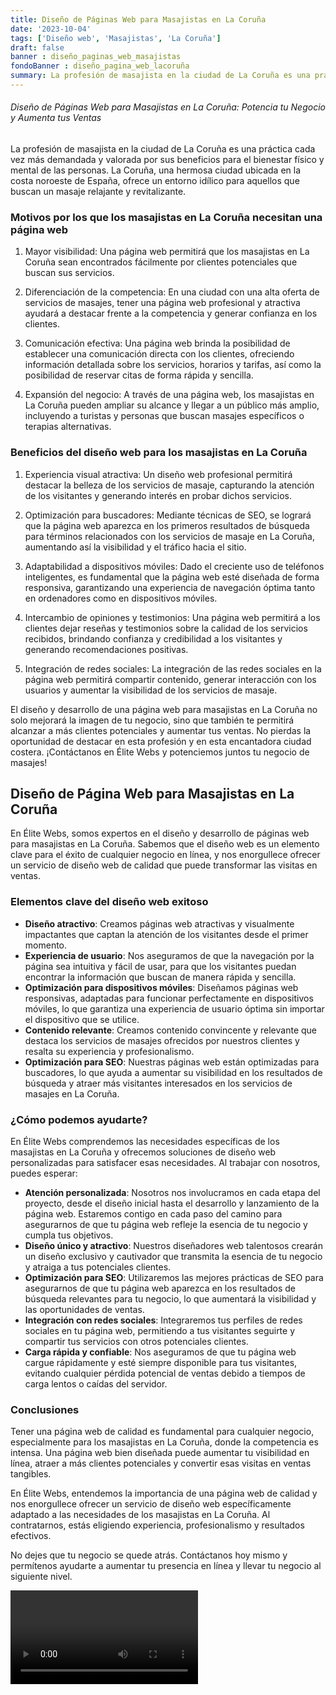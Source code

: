 ```yaml
---
title: Diseño de Páginas Web para Masajistas en La Coruña
date: '2023-10-04'
tags: ['Diseño web', 'Masajistas', 'La Coruña']
draft: false
banner : diseño_paginas_web_masajistas
fondoBanner : diseño_pagina_web_lacoruña
summary: La profesión de masajista en la ciudad de La Coruña es una práctica cada vez más demandada y valorada por sus beneficios para el bienestar físico y mental de las personas. La Coruña, una hermosa ciudad ubicada en la costa noroeste de España, ofrece un entorno idílico para aquellos que buscan un masaje relajante y revitalizante. 
---
```


###### Diseño de Páginas Web para Masajistas en La Coruña: Potencia tu Negocio y Aumenta tus Ventas

La profesión de masajista en la ciudad de La Coruña es una práctica cada vez más demandada y valorada por sus beneficios para el bienestar físico y mental de las personas. La Coruña, una hermosa ciudad ubicada en la costa noroeste de España, ofrece un entorno idílico para aquellos que buscan un masaje relajante y revitalizante. 

### Motivos por los que los masajistas en La Coruña necesitan una página web

1. Mayor visibilidad: Una página web permitirá que los masajistas en La Coruña sean encontrados fácilmente por clientes potenciales que buscan sus servicios. 

2. Diferenciación de la competencia: En una ciudad con una alta oferta de servicios de masajes, tener una página web profesional y atractiva ayudará a destacar frente a la competencia y generar confianza en los clientes.

3. Comunicación efectiva: Una página web brinda la posibilidad de establecer una comunicación directa con los clientes, ofreciendo información detallada sobre los servicios, horarios y tarifas, así como la posibilidad de reservar citas de forma rápida y sencilla.

4. Expansión del negocio: A través de una página web, los masajistas en La Coruña pueden ampliar su alcance y llegar a un público más amplio, incluyendo a turistas y personas que buscan masajes específicos o terapias alternativas.

### Beneficios del diseño web para los masajistas en La Coruña

1. Experiencia visual atractiva: Un diseño web profesional permitirá destacar la belleza de los servicios de masaje, capturando la atención de los visitantes y generando interés en probar dichos servicios.

2. Optimización para buscadores: Mediante técnicas de SEO, se logrará que la página web aparezca en los primeros resultados de búsqueda para términos relacionados con los servicios de masaje en La Coruña, aumentando así la visibilidad y el tráfico hacia el sitio.

3. Adaptabilidad a dispositivos móviles: Dado el creciente uso de teléfonos inteligentes, es fundamental que la página web esté diseñada de forma responsiva, garantizando una experiencia de navegación óptima tanto en ordenadores como en dispositivos móviles.

4. Intercambio de opiniones y testimonios: Una página web permitirá a los clientes dejar reseñas y testimonios sobre la calidad de los servicios recibidos, brindando confianza y credibilidad a los visitantes y generando recomendaciones positivas.

5. Integración de redes sociales: La integración de las redes sociales en la página web permitirá compartir contenido, generar interacción con los usuarios y aumentar la visibilidad de los servicios de masaje.

El diseño y desarrollo de una página web para masajistas en La Coruña no solo mejorará la imagen de tu negocio, sino que también te permitirá alcanzar a más clientes potenciales y aumentar tus ventas. No pierdas la oportunidad de destacar en esta profesión y en esta encantadora ciudad costera. ¡Contáctanos en Élite Webs y potenciemos juntos tu negocio de masajes!

<GifSeo />

<Cta />

## Diseño de Página Web para Masajistas en La Coruña

En Élite Webs, somos expertos en el diseño y desarrollo de páginas web para masajistas en La Coruña. Sabemos que el diseño web es un elemento clave para el éxito de cualquier negocio en línea, y nos enorgullece ofrecer un servicio de diseño web de calidad que puede transformar las visitas en ventas.

### Elementos clave del diseño web exitoso

- **Diseño atractivo**: Creamos páginas web atractivas y visualmente impactantes que captan la atención de los visitantes desde el primer momento.
- **Experiencia de usuario**: Nos aseguramos de que la navegación por la página sea intuitiva y fácil de usar, para que los visitantes puedan encontrar la información que buscan de manera rápida y sencilla.
- **Optimización para dispositivos móviles**: Diseñamos páginas web responsivas, adaptadas para funcionar perfectamente en dispositivos móviles, lo que garantiza una experiencia de usuario óptima sin importar el dispositivo que se utilice.
- **Contenido relevante**: Creamos contenido convincente y relevante que destaca los servicios de masajes ofrecidos por nuestros clientes y resalta su experiencia y profesionalismo.
- **Optimización para SEO**: Nuestras páginas web están optimizadas para buscadores, lo que ayuda a aumentar su visibilidad en los resultados de búsqueda y atraer más visitantes interesados en los servicios de masajes en La Coruña.

### ¿Cómo podemos ayudarte?

En Élite Webs comprendemos las necesidades específicas de los masajistas en La Coruña y ofrecemos soluciones de diseño web personalizadas para satisfacer esas necesidades. Al trabajar con nosotros, puedes esperar:

- **Atención personalizada**: Nosotros nos involucramos en cada etapa del proyecto, desde el diseño inicial hasta el desarrollo y lanzamiento de la página web. Estaremos contigo en cada paso del camino para asegurarnos de que tu página web refleje la esencia de tu negocio y cumpla tus objetivos.
- **Diseño único y atractivo**: Nuestros diseñadores web talentosos crearán un diseño exclusivo y cautivador que transmita la esencia de tu negocio y atraiga a tus potenciales clientes.
- **Optimización para SEO**: Utilizaremos las mejores prácticas de SEO para asegurarnos de que tu página web aparezca en los resultados de búsqueda relevantes para tu negocio, lo que aumentará la visibilidad y las oportunidades de ventas.
- **Integración con redes sociales**: Integraremos tus perfiles de redes sociales en tu página web, permitiendo a tus visitantes seguirte y compartir tus servicios con otros potenciales clientes.
- **Carga rápida y confiable**: Nos aseguramos de que tu página web cargue rápidamente y esté siempre disponible para tus visitantes, evitando cualquier pérdida potencial de ventas debido a tiempos de carga lentos o caídas del servidor.

### Conclusiones

Tener una página web de calidad es fundamental para cualquier negocio, especialmente para los masajistas en La Coruña, donde la competencia es intensa. Una página web bien diseñada puede aumentar tu visibilidad en línea, atraer a más clientes potenciales y convertir esas visitas en ventas tangibles.

En Élite Webs, entendemos la importancia de una página web de calidad y nos enorgullece ofrecer un servicio de diseño web específicamente adaptado a las necesidades de los masajistas en La Coruña. Al contratarnos, estás eligiendo experiencia, profesionalismo y resultados efectivos.

No dejes que tu negocio se quede atrás. Contáctanos hoy mismo y permítenos ayudarte a aumentar tu presencia en línea y llevar tu negocio al siguiente nivel.

<Video />

<CtaBot job='Masajistas' city='La Coruña'/>

<Gmaps query='La Coruña+españa+maps' />